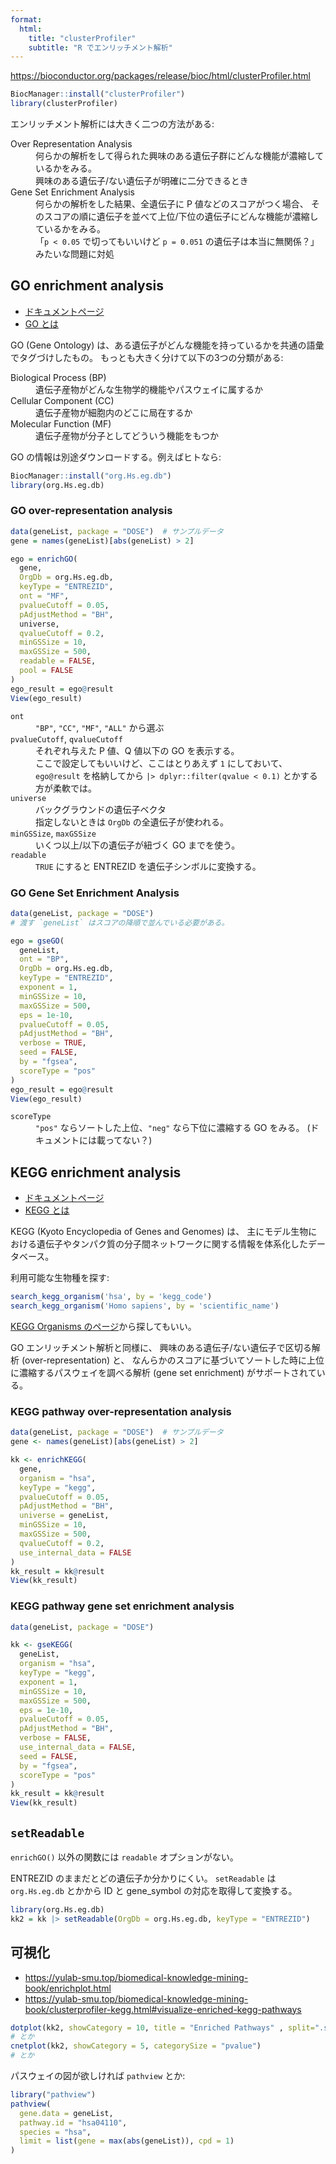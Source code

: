 ```yaml
---
format:
  html:
    title: "clusterProfiler"
    subtitle: "R でエンリッチメント解析"
---
```


<https://bioconductor.org/packages/release/bioc/html/clusterProfiler.html>

```r
BiocManager::install("clusterProfiler")
library(clusterProfiler)
```

エンリッチメント解析には大きく二つの方法がある:

Over Representation Analysis
: 何らかの解析をして得られた興味のある遺伝子群にどんな機能が濃縮しているかをみる。
: 興味のある遺伝子/ない遺伝子が明確に二分できるとき

Gene Set Enrichment Analysis
: 何らかの解析をした結果、全遺伝子に P 値などのスコアがつく場合、
  そのスコアの順に遺伝子を並べて上位/下位の遺伝子にどんな機能が濃縮しているかをみる。
: 「`p < 0.05` で切ってもいいけど `p = 0.051` の遺伝子は本当に無関係？」みたいな問題に対処


## GO enrichment analysis

- [ドキュメントページ](https://yulab-smu.top/biomedical-knowledge-mining-book/clusterprofiler-go.html)
- [GO とは](https://geneontology.org/)

GO (Gene Ontology) は、ある遺伝子がどんな機能を持っているかを共通の語彙でタグづけしたもの。
もっとも大きく分けて以下の3つの分類がある:

Biological Process (BP)
: 遺伝子産物がどんな生物学的機能やパスウェイに属するか

Cellular Component (CC)
: 遺伝子産物が細胞内のどこに局在するか

Molecular Function (MF)
: 遺伝子産物が分子としてどういう機能をもつか

GO の情報は別途ダウンロードする。例えばヒトなら:

```r
BiocManager::install("org.Hs.eg.db")
library(org.Hs.eg.db)
```

### GO over-representation analysis

```r
data(geneList, package = "DOSE")  # サンプルデータ
gene = names(geneList)[abs(geneList) > 2]

ego = enrichGO(
  gene,
  OrgDb = org.Hs.eg.db,
  keyType = "ENTREZID",
  ont = "MF",
  pvalueCutoff = 0.05,
  pAdjustMethod = "BH",
  universe,
  qvalueCutoff = 0.2,
  minGSSize = 10,
  maxGSSize = 500,
  readable = FALSE,
  pool = FALSE
)
ego_result = ego@result
View(ego_result)
```

`ont`
: `"BP"`, `"CC"`, `"MF"`, `"ALL"` から選ぶ

`pvalueCutoff`, `qvalueCutoff`
: それぞれ与えた P 値、Q 値以下の GO を表示する。
: ここで設定してもいいけど、ここはとりあえず `1` にしておいて、
  `ego@result` を格納してから `|> dplyr::filter(qvalue < 0.1)` とかする方が柔軟では。

`universe`
: バックグラウンドの遺伝子ベクタ
: 指定しないときは `OrgDb` の全遺伝子が使われる。

`minGSSize`, `maxGSSize`
: いくつ以上/以下の遺伝子が紐づく GO までを使う。

`readable`
: `TRUE` にすると ENTREZID を遺伝子シンボルに変換する。

### GO Gene Set Enrichment Analysis

```r
data(geneList, package = "DOSE")
# 渡す `geneList` はスコアの降順で並んでいる必要がある。

ego = gseGO(
  geneList,
  ont = "BP",
  OrgDb = org.Hs.eg.db,
  keyType = "ENTREZID",
  exponent = 1,
  minGSSize = 10,
  maxGSSize = 500,
  eps = 1e-10,
  pvalueCutoff = 0.05,
  pAdjustMethod = "BH",
  verbose = TRUE,
  seed = FALSE,
  by = "fgsea",
  scoreType = "pos"
)
ego_result = ego@result
View(ego_result)
```

`scoreType`
: `"pos"` ならソートした上位、`"neg"` なら下位に濃縮する GO をみる。
  (ドキュメントには載ってない？)


## KEGG enrichment analysis

- [ドキュメントページ](https://yulab-smu.top/biomedical-knowledge-mining-book/clusterprofiler-kegg.html)
- [KEGG とは](https://www.genome.jp/kegg/kegg_ja.html)

KEGG (Kyoto Encyclopedia of Genes and Genomes) は、
主にモデル生物における遺伝子やタンパク質の分子間ネットワークに関する情報を体系化したデータベース。

利用可能な生物種を探す:

```R
search_kegg_organism('hsa', by = 'kegg_code')
search_kegg_organism('Homo sapiens', by = 'scientific_name')
```

[KEGG Organisms のページ](https://www.genome.jp/kegg/catalog/org_list.html)から探してもいい。

GO エンリッチメント解析と同様に、
興味のある遺伝子/ない遺伝子で区切る解析 (over-representation) と、
なんらかのスコアに基づいてソートした時に上位に濃縮するパスウェイを調べる解析 (gene set enrichment) がサポートされている。


### KEGG pathway over-representation analysis

```R
data(geneList, package = "DOSE")  # サンプルデータ
gene <- names(geneList)[abs(geneList) > 2]

kk <- enrichKEGG(
  gene,
  organism = "hsa",
  keyType = "kegg",
  pvalueCutoff = 0.05,
  pAdjustMethod = "BH",
  universe = geneList,
  minGSSize = 10,
  maxGSSize = 500,
  qvalueCutoff = 0.2,
  use_internal_data = FALSE
)
kk_result = kk@result
View(kk_result)
```

### KEGG pathway gene set enrichment analysis

```R
data(geneList, package = "DOSE")

kk <- gseKEGG(
  geneList,
  organism = "hsa",
  keyType = "kegg",
  exponent = 1,
  minGSSize = 10,
  maxGSSize = 500,
  eps = 1e-10,
  pvalueCutoff = 0.05,
  pAdjustMethod = "BH",
  verbose = FALSE,
  use_internal_data = FALSE,
  seed = FALSE,
  by = "fgsea",
  scoreType = "pos"
)
kk_result = kk@result
View(kk_result)
```


## `setReadable`

`enrichGO()` 以外の関数には `readable` オプションがない。

ENTREZID のままだとどの遺伝子か分かりにくい。
`setReadable` は `org.Hs.eg.db` とかから
ID と gene_symbol の対応を取得して変換する。

```R
library(org.Hs.eg.db)
kk2 = kk |> setReadable(OrgDb = org.Hs.eg.db, keyType = "ENTREZID")
```


## 可視化

- <https://yulab-smu.top/biomedical-knowledge-mining-book/enrichplot.html>
- <https://yulab-smu.top/biomedical-knowledge-mining-book/clusterprofiler-kegg.html#visualize-enriched-kegg-pathways>

```R
dotplot(kk2, showCategory = 10, title = "Enriched Pathways" , split=".sign")
# とか
cnetplot(kk2, showCategory = 5, categorySize = "pvalue")
# とか
```

パスウェイの図が欲しければ `pathview` とか:

```R
library("pathview")
pathview(
  gene.data = geneList,
  pathway.id = "hsa04110",
  species = "hsa",
  limit = list(gene = max(abs(geneList)), cpd = 1)
)
```
